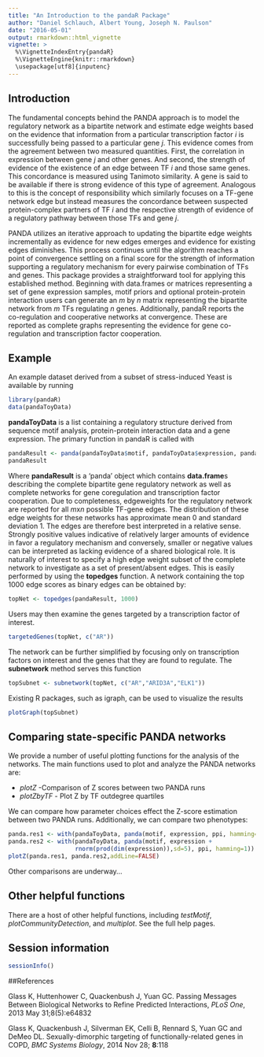 ```yaml
---
title: "An Introduction to the pandaR Package"
author: "Daniel Schlauch, Albert Young, Joseph N. Paulson"
date: "2016-05-01"
output: rmarkdown::html_vignette
vignette: >
  %\VignetteIndexEntry{pandaR}
  %\VignetteEngine{knitr::rmarkdown}
  \usepackage[utf8]{inputenc}
---
```



## Introduction
The fundamental concepts behind the PANDA approach is to model the regulatory network as a bipartite network and estimate edge weights based on the evidence that information from a particular transcription factor *i* is successfully being passed to a particular gene *j*. This evidence comes from the agreement between two measured quantities. First, the correlation in expression between gene *j* and other genes. And second, the strength of evidence of the existence of an edge between TF *i* and those same genes. This concordance is measured using Tanimoto similarity. A gene is said to be available if there is strong evidence of this type of agreement. Analogous to this is the concept of responsibility which similarly focuses on a TF-gene network edge but instead measures the concordance between suspected protein-complex partners of TF *i* and the respective strength of evidence of a regulatory pathway between those TFs and gene *j*.

 PANDA utilizes an iterative approach to updating the bipartite edge weights incrementally as evidence for new edges emerges and evidence for existing edges diminishes. This process continues until the algorithm reaches a point of convergence settling on a final score for the strength of information supporting a regulatory mechanism for every pairwise combination of TFs and genes. This package provides a straightforward tool for applying this established method. Beginning with data.frames or matrices representing a set of gene expression samples, motif priors and optional protein-protein interaction users can generate an *m* by *n* matrix representing the bipartite network from *m* TFs regulating *n* genes. Additionally, pandaR reports the co-regulation and cooperative networks at convergence. These are reported as complete graphs representing the evidence for gene co-regulation and transcription factor cooperation.
 
## Example
An example dataset derived from a subset of stress-induced Yeast is available by running
```r
library(pandaR)
data(pandaToyData)
```

 **pandaToyData** is a list containing a regulatory structure derived from sequence motif analysis, protein-protein interaction data and a gene expression.
The primary function in pandaR is called with

```r
pandaResult <- panda(pandaToyData$motif, pandaToyData$expression, pandaToyData$ppi)
pandaResult
```

Where **pandaResult** is a 'panda' object which contains **data.frame**s describing the complete bipartite gene regulatory network as well as complete networks for gene coregulation and transcription factor cooperation.  Due to completeness, edgeweights for the regulatory network are reported for all *m*x*n* possible TF-gene edges.  The distribution of these edge weights for these networks has approximate mean 0 and standard deviation 1.  The edges are therefore best interpreted in a relative sense.  Strongly positive values indicative of relatively larger amounts of evidence in favor a regulatory mechanism and conversely, smaller or negative values can be interpreted as lacking evidence of a shared biological role.  It is naturally of interest to specify a high edge weight subset of the complete network to investigate as a set of present/absent edges.
This is easily performed by using the **topedges** function.
A network containing the top 1000 edge scores as binary edges can be obtained by:

```r
topNet <- topedges(pandaResult, 1000)
```
Users may then examine the genes targeted by a transcription factor of interest.
```r
targetedGenes(topNet, c("AR"))
```
The network can be further simplified by focusing only on transcription factors on interest and the genes that they are found to regulate.  The **subnetwork** method serves this function
```r
topSubnet <- subnetwork(topNet, c("AR","ARID3A","ELK1"))
```
Existing R packages, such as igraph, can be used to visualize the results
```r
plotGraph(topSubnet)
```

## Comparing state-specific PANDA networks

We provide a number of useful plotting functions for the analysis of the networks. The main functions used to plot and analyze
the PANDA networks are: 

* *plotZ* -Comparison of Z scores between two PANDA runs
* *plotZbyTF* - Plot Z by TF outdegree quartiles

We can compare how parameter choices effect the Z-score estimation between two PANDA runs. Additionally, we can compare two phenotypes:
```r
panda.res1 <- with(pandaToyData, panda(motif, expression, ppi, hamming=1))
panda.res2 <- with(pandaToyData, panda(motif, expression + 
                   rnorm(prod(dim(expression)),sd=5), ppi, hamming=1))
plotZ(panda.res1, panda.res2,addLine=FALSE)
```

Other comparisons are underway...

## Other helpful functions

There are a host of other helpful functions, including *testMotif*, *plotCommunityDetection*, and *multiplot*. See the full help pages.

## Session information

```r
sessionInfo()
```

##References

Glass K, Huttenhower C, Quackenbush J, Yuan GC. Passing Messages Between Biological Networks to Refine Predicted Interactions, *PLoS One*, 2013 May 31;8(5):e64832

Glass K, Quackenbush J, Silverman EK, Celli B, Rennard S, Yuan GC and DeMeo DL. Sexually-dimorphic targeting of functionally-related genes in COPD, *BMC Systems Biology*, 2014 Nov 28; **8**:118

